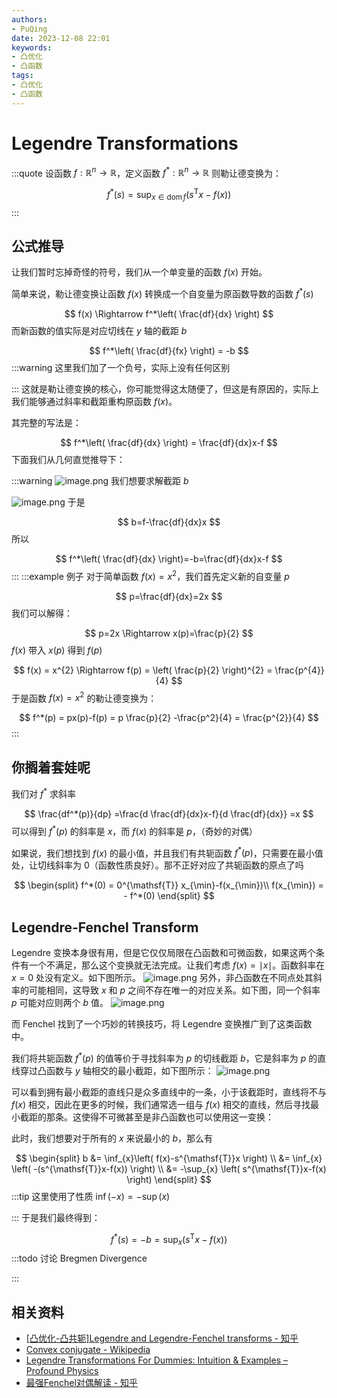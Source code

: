 ```yaml
---
authors:
- PuQing
date: 2023-12-08 22:01
keywords:
- 凸优化
- 凸函数
tags:
- 凸优化
- 凸函数
---
```

# Legendre Transformations

:::quote
设函数 $f:\mathbb{R}^n \to \mathbb{R}$，定义函数 $f^*:\mathbb{R}^n \to \mathbb{R}$ 则勒让德变换为：

$$
f^*(s) = \sup_{x \in \operatorname{dom}f} \left( s^{\mathsf{T}}x-f(x)\right) 
$$
:::
## 公式推导

让我们暂时忘掉奇怪的符号，我们从一个单变量的函数 $f(x)$ 开始。


<!--truncate-->
简单来说，勒让德变换让函数 $f(x)$ 转换成一个自变量为原函数导数的函数 $f^*(s)$

$$
f(x) \Rightarrow f^*\left( \frac{df}{dx} \right) 
$$
而新函数的值实际是对应切线在 $y$ 轴的截距 $b$

$$
f^*\left( \frac{df}{fx} \right) = -b 
$$
:::warning
这里我们加了一个负号，实际上没有任何区别

:::
这就是勒让德变换的核心，你可能觉得这太随便了，但这是有原因的，实际上我们能够通过斜率和截距重构原函数 $f(x)$。

其完整的写法是：

$$
f^*\left( \frac{df}{dx} \right) = \frac{df}{dx}x-f 
$$
下面我们从几何直觉推导下：

:::warning
![image.png](https://images.puqing.work/2023/12/11/6577111d64063.png)
我们想要求解截距 $b$

![image.png](https://images.puqing.work/2023/12/11/6577116c8b8c2.png)
于是

$$
b=f-\frac{df}{dx}x
$$
所以

$$
f^*\left( \frac{df}{dx} \right)=-b=\frac{df}{dx}x-f 
$$
:::
:::example 例子
对于简单函数 $f(x)=x^{2}$，我们首先定义新的自变量 $p$

$$
p=\frac{df}{dx}=2x
$$
我们可以解得：

$$
p=2x \Rightarrow x(p)=\frac{p}{2}
$$
$f(x)$ 带入 $x(p)$ 得到 $f(p)$

$$
f(x) = x^{2} \Rightarrow f(p) = \left( \frac{p}{2} \right)^{2} = \frac{p^{4}}{4}
$$
于是函数 $f(x)=x^{2}$ 的勒让德变换为：

$$
f^*(p) = px(p)-f(p) = p \frac{p}{2} -\frac{p^2}{4} = \frac{p^{2}}{4}
$$
:::
## 你搁着套娃呢

我们对 $f^*$ 求斜率

$$
\frac{df^*(p)}{dp} =\frac{d \frac{df}{dx}x-f}{d \frac{df}{dx}} =x
$$
可以得到 $f^*(p)$ 的斜率是 $x$，而 $f(x)$ 的斜率是 $p$，（奇妙的对偶）

如果说，我们想找到 $f(x)$ 的最小值，并且我们有共轭函数 $f^*(p)$，只需要在最小值处，让切线斜率为 $0$（函数性质良好）。那不正好对应了共轭函数的原点了吗

$$
\begin{split}
f^*(0) = 0^{\mathsf{T}} x_{\min}-f(x_{\min})\\
f(x_{\min}) = - f^*(0)
\end{split}
$$
## Legendre-Fenchel Transform

Legendre 变换本身很有用，但是它仅仅局限在凸函数和可微函数，如果这两个条件有一个不满足，那么这个变换就无法完成。让我们考虑 $f(x)=\mid x\mid$。函数斜率在 $x=0$ 处没有定义。如下图所示。
![image.png](https://images.puqing.work/2023/12/11/657718fc7fdfb.png)
另外，非凸函数在不同点处其斜率的可能相同，这导致 $x$ 和 $p$ 之间不存在唯一的对应关系。如下图，同一个斜率 $p$ 可能对应则两个 $b$ 值。
![image.png](https://images.puqing.work/2023/12/11/65771984eabe3.png)

而 $\text{Fenchel}$ 找到了一个巧妙的转换技巧，将 $\text{Legendre}$ 变换推广到了这类函数中。

我们将共轭函数 $f^*(p)$ 的值等价于寻找斜率为 $p$ 的切线截距 $b$，它是斜率为 $p$ 的直线穿过凸函数与 $y$ 轴相交的最小截距，如下图所示：
![image.png](https://images.puqing.work/2023/12/11/65771cb86629b.png)

可以看到拥有最小截距的直线只是众多直线中的一条，小于该截距时，直线将不与 $f(x)$ 相交，因此在更多的时候，我们通常选一组与 $f(x)$ 相交的直线，然后寻找最小截距的那条。这使得不可微甚至是非凸函数也可以使用这一变换：

此时，我们想要对于所有的 $x$ 来说最小的 $b$，那么有

$$
\begin{split}
b &= \inf_{x}\left( f(x)-s^{\mathsf{T}}x \right) \\
&= \inf_{x} \left( -(s^{\mathsf{T}}x-f(x)) \right) \\
&= -\sup_{x} \left( s^{\mathsf{T}}x-f(x) \right) 
\end{split}
$$
:::tip
这里使用了性质 $\inf(-x)=-\sup(x)$

:::
于是我们最终得到：

$$
f^*(s)= -b = \sup_{x}(s^{\mathsf{T}}x-f(x))
$$
:::todo
讨论 $\text{Bregmen Divergence}$

:::
## 相关资料

- [[凸优化-凸共轭]Legendre and Legendre-Fenchel transforms - 知乎](https://zhuanlan.zhihu.com/p/188702379)
- [Convex conjugate - Wikipedia](https://en.wikipedia.org/wiki/Convex_conjugate)
- [Legendre Transformations For Dummies: Intuition & Examples – Profound Physics](https://profoundphysics.com/legendre-transformations-for-dummies-intuition-and-examples/)
- [最强Fenchel对偶解读 - 知乎](https://zhuanlan.zhihu.com/p/32202419)
